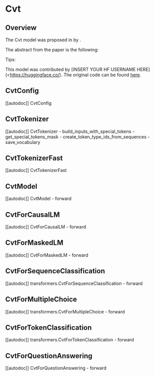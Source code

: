 <!--Copyright 2022 The HuggingFace Team. All rights reserved.

Licensed under the Apache License, Version 2.0 (the "License"); you may not use this file except in compliance with
the License. You may obtain a copy of the License at

http://www.apache.org/licenses/LICENSE-2.0

Unless required by applicable law or agreed to in writing, software distributed under the License is distributed on
an "AS IS" BASIS, WITHOUT WARRANTIES OR CONDITIONS OF ANY KIND, either express or implied. See the License for the
specific language governing permissions and limitations under the License.
-->

# Cvt

## Overview

The Cvt model was proposed in [<INSERT PAPER NAME HERE>](<INSERT PAPER LINK HERE>)  by <INSERT AUTHORS HERE>. <INSERT SHORT SUMMARY HERE>

The abstract from the paper is the following:

*<INSERT PAPER ABSTRACT HERE>*

Tips:

<INSERT TIPS ABOUT MODEL HERE>

This model was contributed by [INSERT YOUR HF USERNAME HERE](<https://huggingface.co/<INSERT YOUR HF USERNAME HERE>). The original code can be found [here](<INSERT LINK TO GITHUB REPO HERE>).

## CvtConfig

[[autodoc]] CvtConfig


## CvtTokenizer

[[autodoc]] CvtTokenizer
    - build_inputs_with_special_tokens
    - get_special_tokens_mask
    - create_token_type_ids_from_sequences
    - save_vocabulary


## CvtTokenizerFast

[[autodoc]] CvtTokenizerFast


## CvtModel

[[autodoc]] CvtModel
    - forward


## CvtForCausalLM

[[autodoc]] CvtForCausalLM
    - forward


## CvtForMaskedLM

[[autodoc]] CvtForMaskedLM
    - forward


## CvtForSequenceClassification

[[autodoc]] transformers.CvtForSequenceClassification
    - forward

## CvtForMultipleChoice

[[autodoc]] transformers.CvtForMultipleChoice
    - forward


## CvtForTokenClassification

[[autodoc]] transformers.CvtForTokenClassification
    - forward


## CvtForQuestionAnswering

[[autodoc]] CvtForQuestionAnswering
    - forward